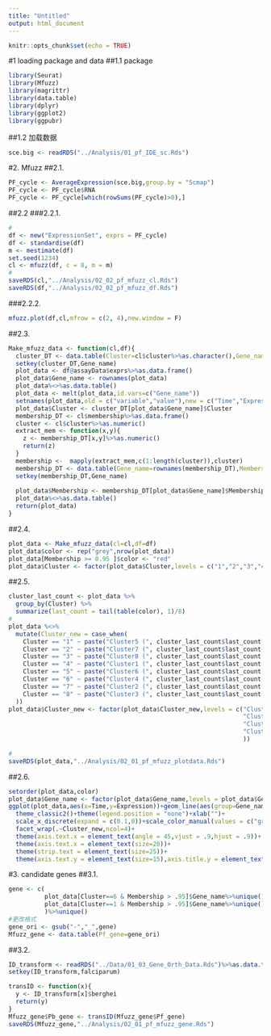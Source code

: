 ```yaml
---
title: "Untitled"
output: html_document
---
```


```r
knitr::opts_chunk$set(echo = TRUE)
```

#1 loading package and data
##1.1 package
```r
library(Seurat)
library(Mfuzz)
library(magrittr)
library(data.table)
library(dplyr)
library(ggplot2)
library(ggpubr)
```
##1.2 加载数据
```r
sce.big <- readRDS("../Analysis/01_pf_IDE_sc.Rds")
```

#2. Mfuzz
##2.1. 
```r
PF_cycle <- AverageExpression(sce.big,group.by = "Scmap")
PF_cycle <- PF_cycle$RNA
PF_cycle <- PF_cycle[which(rowSums(PF_cycle)>0),]
```
##2.2
###2.2.1. 
```r
#
df <- new("ExpressionSet", exprs = PF_cycle)
df <- standardise(df)
m <- mestimate(df)
set.seed(1234)
cl <- mfuzz(df, c = 8, m = m)
# 
saveRDS(cl,"../Analysis/02_02_pf_mfuzz_cl.Rds")
saveRDS(df,"../Analysis/02_02_pf_mfuzz_df.Rds")
```
###2.2.2. 
```r
mfuzz.plot(df,cl,mfrow = c(2, 4),new.window = F)
```
##2.3. 
```r
Make_mfuzz_data <- function(cl,df){
  cluster_DT <- data.table(Cluster=cl$cluster%>%as.character(),Gene_name=cl$cluster%>%names%>%as.character())
  setkey(cluster_DT,Gene_name)
  plot_data <- df@assayData$exprs%>%as.data.frame()
  plot_data$Gene_name <- rownames(plot_data)
  plot_data%<>%as.data.table()
  plot_data <- melt(plot_data,id.vars=c("Gene_name"))
  setnames(plot_data,old = c("variable","value"),new = c("Time","Expression"))
  plot_data$Cluster <- cluster_DT[plot_data$Gene_name]$Cluster
  membership_DT <- cl$membership%>%as.data.frame()
  cluster <- cl$cluster%>%as.numeric()
  extract_mem <- function(x,y){
    z <- membership_DT[x,y]%>%as.numeric()
    return(z)
  }
  membership <-  mapply(extract_mem,c(1:length(cluster)),cluster)
  membership_DT <- data.table(Gene_name=rownames(membership_DT),Membership=membership)
  setkey(membership_DT,Gene_name)
    
  plot_data$Membership <- membership_DT[plot_data$Gene_name]$Membership
  plot_data%<>%as.data.table()
  return(plot_data)
}
```
##2.4.
```r
plot_data <- Make_mfuzz_data(cl=cl,df=df)
plot_data$color <- rep("grey",nrow(plot_data))
plot_data[Membership >= 0.95 ]$color <- "red"
plot_data$Cluster <- factor(plot_data$Cluster,levels = c("1","2","3","4","5","6","7","8"))
```
##2.5. 
```r
cluster_last_count <- plot_data %>%
  group_by(Cluster) %>%
  summarize(last_count = tail(table(color), 1)/8)
#
plot_data %<>% 
  mutate(Cluster_new = case_when(
    Cluster == "1" ~ paste("Cluster5 (", cluster_last_count$last_count[cluster_last_count$Cluster == "1"], ")", sep = ""),
    Cluster == "2" ~ paste("Cluster7 (", cluster_last_count$last_count[cluster_last_count$Cluster == "2"], ")", sep = ""),
    Cluster == "3" ~ paste("Cluster8 (", cluster_last_count$last_count[cluster_last_count$Cluster == "3"], ")", sep = ""),
    Cluster == "4" ~ paste("Cluster1 (", cluster_last_count$last_count[cluster_last_count$Cluster == "4"], ")", sep = ""),
    Cluster == "5" ~ paste("Cluster6 (", cluster_last_count$last_count[cluster_last_count$Cluster == "5"], ")", sep = ""),
    Cluster == "6" ~ paste("Cluster4 (", cluster_last_count$last_count[cluster_last_count$Cluster == "6"], ")", sep = ""),
    Cluster == "7" ~ paste("Cluster2 (", cluster_last_count$last_count[cluster_last_count$Cluster == "7"], ")", sep = ""),
    Cluster == "8" ~ paste("Cluster3 (", cluster_last_count$last_count[cluster_last_count$Cluster == "8"], ")", sep = "")
  ))
plot_data$Cluster_new <- factor(plot_data$Cluster_new,levels = c("Cluster1 (191)","Cluster2 (171)",
                                                                 "Cluster3 (282)","Cluster4 (357)",
                                                                 "Cluster5 (425)","Cluster6 (162)",
                                                                 "Cluster7 (180)","Cluster8 (135)"
                                                                 ))

#
saveRDS(plot_data,"../Analysis/02_01_pf_mfuzz_plotdata.Rds")
```
##2.6. 
```r
setorder(plot_data,color)
plot_data$Gene_name <- factor(plot_data$Gene_name,levels = plot_data$Gene_name%>%unique())
ggplot(plot_data,aes(x=Time,y=Expression))+geom_line(aes(group=Gene_name,color=color),size=.1)+
  theme_classic2()+theme(legend.position = "none")+xlab("")+
  scale_x_discrete(expand = c(0.1,0))+scale_color_manual(values = c("grey","#F08080"))+
  facet_wrap(.~Cluster_new,ncol=4)+
  theme(axis.text.x = element_text(angle = 45,vjust = .9,hjust = .9))+
  theme(axis.text.x = element_text(size=20))+
  theme(strip.text = element_text(size=25))+
  theme(axis.text.y = element_text(size=15),axis.title.y = element_text(size=25))
```

#3. candidate genes
##3.1. 
```r
gene <- c(
          plot_data[Cluster==6 & Membership > .95]$Gene_name%>%unique()%>%as.character(),
          plot_data[Cluster==1 & Membership > .95]$Gene_name%>%unique()%>%as.character()
          )%>%unique()
#更改格式
gene_ori <- gsub("-","_",gene)
Mfuzz_gene <- data.table(Pf_gene=gene_ori)
```
##3.2. 
```r
ID_transform <- readRDS("../Data/01_03_Gene_Orth_Data.Rds")%>%as.data.table()
setkey(ID_transform,falciparum)

transID <- function(x){
  y <- ID_transform[x]$berghei
  return(y)
}
Mfuzz_gene$Pb_gene <- transID(Mfuzz_gene$Pf_gene)
saveRDS(Mfuzz_gene,"../Analysis/02_01_pf_mfuzz_gene.Rds")
```

